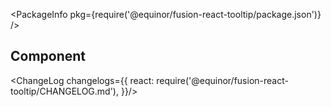 
<Meta title="Input/Tooltip" component={Tooltip} />

<PackageInfo pkg={require('@equinor/fusion-react-tooltip/package.json')} />

## Component

<ArgsTable of={Tooltip} />

<!-- ## Validation 

### Static

<StoryExample storyId="examples-textinput-validation--static" showSource/>

### Simple

<StoryExample storyId="examples-textinput-validation--simple" showSource/>

### prefered

<StoryExample storyId="examples-textinput-validation--preferred" showSource/>

## Changelog -->

<ChangeLog changelogs={{
  react: require('@equinor/fusion-react-tooltip/CHANGELOG.md'), 
}}/>

